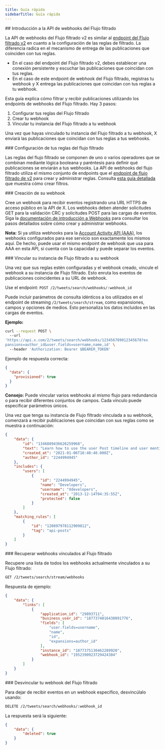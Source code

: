 ```yaml
---
title: Guía rápida
sidebarTitle: Guía rápida
---
```


<div id="getting-started-with-the-filtered-stream-webhooks-api">
  ## Introducción a la API de webhooks del Flujo filtrado
</div>

La API de webhooks del Flujo filtrado v2 es similar al [endpoint del Flujo filtrado v2](/es/x-api/posts/filtered-stream/introduction) en cuanto a la configuración de las reglas de filtrado. La diferencia radica en el mecanismo de entrega de las publicaciones que coinciden con tus reglas.

- En el caso del endpoint del Flujo filtrado v2, debes establecer una conexión persistente y escuchar las publicaciones que coincidan con tus reglas.
- En el caso de este endpoint de webhook del Flujo filtrado, registras tu webhook y X entrega las publicaciones que coincidan con tus reglas a tu webhook.

Esta guía explica cómo filtrar y recibir publicaciones utilizando los endpoints de webhooks del Flujo filtrado. Hay 3 pasos:

1. Configurar tus reglas del Flujo filtrado
2. Crear tu webhook
3. Vincular tu instancia del Flujo filtrado a tu webhook

Una vez que hayas vinculado tu instancia del Flujo filtrado a tu webhook, X enviará las publicaciones que coincidan con tus reglas a tus webhooks.

<div id="setting-up-your-filtered-stream-rules">
  ### Configuración de tus reglas del flujo filtrado
</div>

Las reglas del flujo filtrado se componen de uno o varios operadores que se combinan mediante lógica booleana y paréntesis para definir qué publicaciones se enviarán a tus webhooks. La API de webhooks del flujo filtrado utiliza el mismo conjunto de endpoints que el [endpoint de flujo filtrado de v2](/es/x-api/posts/filtered-stream/introduction) para crear y administrar reglas. Consulta [esta guía detallada](/es/x-api/posts/filtered-stream/integrate/build-a-rule) que muestra cómo crear filtros.

<div id="creating-your-webhook">
  ### Creación de su webhook
</div>

Cree un webhook para recibir eventos registrando una URL HTTPS de acceso público en la API de X. Los webhooks deben atender solicitudes GET para la validación CRC y solicitudes POST para las cargas de eventos. Siga la [documentación de introducción a Webhooks](/es/x-api/webhooks/introduction) para consultar los pasos detallados sobre cómo crear y administrar webhooks.

**Nota:** Si ya utiliza webhooks para la [Account Activity API (AAA)](/es/x-api/account-activity/introduction), los webhooks configurados para ese servicio son exactamente los mismos aquí. De hecho, puede usar el mismo endpoint de webhook que usa para AAA en esta API, si cuenta con la capacidad y puede separar los eventos.

<div id="linking-your-filtered-stream-instance-to-your-webhook">
  ### Vincular su instancia de Flujo filtrado a su webhook
</div>

Una vez que sus reglas estén configuradas y el webhook creado, vincule el webhook a su instancia de Flujo filtrado. Esto enruta los eventos de publicaciones coincidentes a su URL de webhook.

Use el endpoint: `POST /2/tweets/search/webhooks/:webhook_id `

Puede incluir parámetros de consulta idénticos a los utilizados en el endpoint de streaming `/2/tweets/search/stream`, como expansiones, campos y opciones de medios. Esto personaliza los datos incluidos en las cargas de eventos.

**Ejemplo:**

```bash
curl --request POST \ 
  --url 
'https://api.x.com/2/tweets/search/webhooks/123456789012345678?ex
pansions=author_id&user.fields=username,name,id' \ 
  --header 'Authorization: Bearer $BEARER_TOKEN' 
```

Ejemplo de respuesta correcta:

```json
{ 
  "data": { 
    "provisioned": true 
  } 
}
```

**Consejo:** Puede vincular varios webhooks al mismo flujo para redundancia o para recibir diferentes conjuntos de campos. Cada vínculo puede especificar parámetros únicos.

Una vez que tenga su instancia de Flujo filtrado vinculada a su webhook, comenzará a recibir publicaciones que coincidan con sus reglas como se muestra a continuación:

```json
{
    "data": {
        "id": "1346889436626259968",
        "text": "Learn how to use the user Post timeline and user mention timeline endpoints in the X API v2 to explore Post… https://t.co/56a0vZUx7i",
        "created_at": "2021-01-06T18:40:40.000Z",
        "author_id": "2244994945"
    },
    "includes": {
        "users": [
            {
                "id": "2244994945",
                "name": "Developers",
                "username": "Xdevelopers",
                "created_at": "2013-12-14T04:35:55Z",
                "protected": false
            }
        ]
    },
    "matching_rules": [
        {
            "id": "120897978112909812",
            "tag": "api-posts"
        }
    ]
}
```

<div id="retrieving-webhooks-linked-to-filtered-stream">
  ### Recuperar webhooks vinculados al Flujo filtrado
</div>

Recupere una lista de todos los webhooks actualmente vinculados a su Flujo filtrado:

```bash
GET /2/tweets/search/stream/webhooks 
```

Respuesta de ejemplo:

```json
{
    "data": {
        "links": [
            {
                "application_id": "29893711",
                "business_user_id": "1877374016438091776",
                "fields": [
                    "user.fields=username",
                    "name",
                    "id",
                    "expansions=author_id"
                ],
                "instance_id": "1877375130462289920",
                "webhook_id": "1952390923729424384"
            }
        ]
    }
}
```

<div id="unlinking-your-webhook-from-filtered-stream">
  ### Desvincular tu webhook del Flujo filtrado
</div>

Para dejar de recibir eventos en un webhook específico, desvincúlalo usando:

```bash
DELETE /2/tweets/search/webhooks/:webhook_id
```

La respuesta será la siguiente:

```json
{
    "data": {
        "deleted": true
    }
}
```